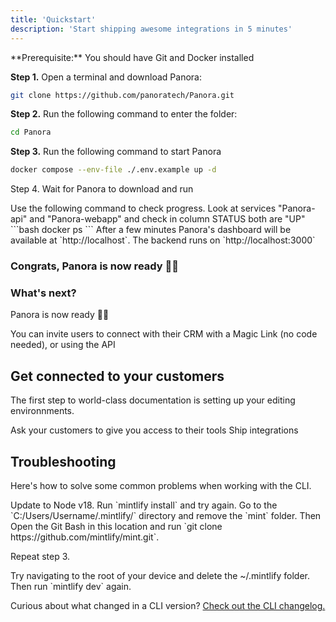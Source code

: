 ```yaml
---
title: 'Quickstart'
description: 'Start shipping awesome integrations in 5 minutes'
---
```


<Info>
  **Prerequisite:** You should have Git and Docker installed
</Info>

**Step 1.** Open a terminal and download Panora:

```bash bash
git clone https://github.com/panoratech/Panora.git
```

**Step 2.** Run the following command to enter the folder:

```bash
cd Panora
```

**Step 3.** Run the following command to start Panora

```bash
docker compose --env-file ./.env.example up -d
```

Step 4. Wait for Panora to download and run

<Tip>
  Use the following command to check progress. Look at services "Panora-api" and  "Panora-webapp" and check in column STATUS both are "UP"
  ```bash
docker ps
```

</Tip>
After a few minutes Panora's dashboard will be available at `http://localhost`.
The backend runs on `http://localhost:3000`

### Congrats, Panora is now ready 🍾🔥
### What's next? 

Panora is now ready 🍾🔥

You can invite users to connect with their CRM with a Magic Link (no code needed), or using the API 

## Get connected to your customers

The first step to world-class documentation is setting up your editing environnments.

<CardGroup cols={2}>
  <Card
    title="No Code: Magic links"
    icon="pen-to-square"
    href="https://mintlify.com/docs/quickstart"
  >
    Ask your customers to give you access to their tools
  </Card>
  <Card
    title="Developer Guides"
    icon="image"
    href="https://mintlify.com/docs/development"
  >
    Ship integrations 
  </Card>
</CardGroup>

## Troubleshooting

Here's how to solve some common problems when working with the CLI.

<AccordionGroup>
  <Accordion title="Mintlify is not loading">
    Update to Node v18. Run `mintlify install` and try again.
  </Accordion>
  <Accordion title="No such file or directory on Windows">
Go to the `C:/Users/Username/.mintlify/` directory and remove the `mint`
folder. Then Open the Git Bash in this location and run `git clone
https://github.com/mintlify/mint.git`.

Repeat step 3.

  </Accordion>
  <Accordion title="Getting an unknown error">
    Try navigating to the root of your device and delete the ~/.mintlify folder.
    Then run `mintlify dev` again.
  </Accordion>
</AccordionGroup>

Curious about what changed in a CLI version? [Check out the CLI changelog.](/changelog/command-line)
